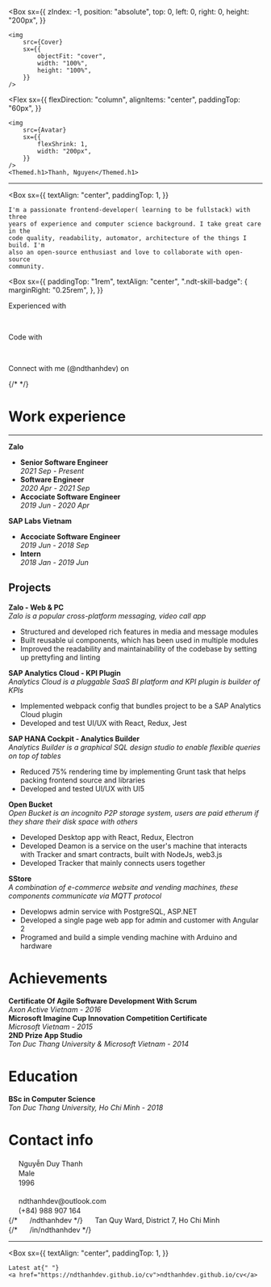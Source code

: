 

<Box
	sx={{
		zIndex: -1,
		position: "absolute",
		top: 0,
		left: 0,
		right: 0,
		height: "200px",
	}}
>
	<img
		src={Cover}
		sx={{
			objectFit: "cover",
			width: "100%",
			height: "100%",
		}}
	/>
</Box>

<Flex
	sx={{
		flexDirection: "column",
		alignItems: "center",
		paddingTop: "60px",
	}}
>
	<img
		src={Avatar}
		sx={{
			flexShrink: 1,
			width: "200px",
		}}
	/>
	<Themed.h1>Thanh, Nguyen</Themed.h1>
</Flex>

<HR />

<Box
	sx={{
		textAlign: "center",
		paddingTop: 1,
	}}
>
	I'm a passionate frontend-developer( learning to be fullstack) with three
	years of experience and computer science background. I take great care in the
	code quality, readability, automator, architecture of the things I build. I'm
	also an open-source enthusiast and love to collaborate with open-source
	community.
</Box>

<Box
  sx={{
    paddingTop: "1rem",
    textAlign: "center",
    ".ndt-skill-badge": {
      marginRight: "0.25rem",
    },
  }}
>

Experienced with

<SkillBadge skill="typescript" />
<SkillBadge skill="javascript" />

<SkillBadge skill="react" />
<SkillBadge skill="redux" logoColor="#764ABC" />

<br />

Code with

<SkillBadge skill="node.js" skillLogo="nodedotjs" />
<SkillBadge skill="go" />
<SkillBadge skill="elixir" logoColor="#4B275F" />

<SkillBadge skill="sass" />
<SkillBadge skill="css" skillLogo="css3" logoColor="#1572B6" />

<SkillBadge skill="electron" />
<SkillBadge skill="express" logoColor="#000000" />

<SkillBadge skill="graphql" logoColor="#E10098" />

<SkillBadge skill="mongodb" />
<SkillBadge skill="postgres" skillLogo="postgresql" />

<SkillBadge skill="docker" />
<SkillBadge skill="kubernetes" />

<br />

Connect with me (@ndthanhdev) on

<Connect
	connect="github"
	connectColor="#000000"
	url="https://github.com/ndthanhdev"
/>
{/* <Connect connect="stackoverflow" connectColor="#F58025" /> */}
<Connect connect="linkedin" connectColor="#0A66C2" />

</Box>

# Work experience

<HR />

**Zalo**

- **Senior Software Engineer**  
  _2021 Sep - Present_
- **Software Engineer**  
  _2020 Apr - 2021 Sep_
- **Accociate Software Engineer**  
  _2019 Jun - 2020 Apr_

**SAP Labs Vietnam**

- **Accociate Software Engineer**  
  _2019 Jun - 2018 Sep_
- **Intern**  
  _2018 Jan - 2019 Jun_

## Projects

**Zalo - Web & PC**  
_Zalo is a popular cross-platform messaging, video call app_

- Structured and developed rich features in media and message modules
- Built reusable ui components, which has been used in multiple modules
- Improved the readability and maintainability of the codebase by setting up prettyfing and linting

**SAP Analytics Cloud - KPI Plugin**  
 _Analytics Cloud is a pluggable SaaS BI platform and KPI plugin is builder of KPIs_

- Implemented webpack config that bundles project to be a SAP Analytics Cloud plugin
- Developed and test UI/UX with React, Redux, Jest

**SAP HANA Cockpit - Analytics Builder**  
_Analytics Builder is a graphical SQL design studio to enable flexible queries on top of tables_

- Reduced 75% rendering time by implementing Grunt task that helps packing frontend source and libraries
- Developed and tested UI/UX with UI5

**Open Bucket**  
_Open Bucket is an incognito P2P storage system, users are paid etherum if they share their disk space with others_

- Developed Desktop app with React, Redux, Electron
- Developed Deamon is a service on the user's machine that interacts with Tracker and smart contracts, built with NodeJs, web3.js
- Developed Tracker that mainly connects users together

**SStore**  
_A combination of e-commerce website and vending machines, these components communicate via MQTT protocol_

- Developws admin service with PostgreSQL, ASP.NET
- Developed a single page web app for admin and customer with Angular 2
- Programed and build a simple vending machine with Arduino and hardware

# Achievements

**Certificate Of Agile Software Development With Scrum**  
_Axon Active Vietnam - 2016_  
**Microsoft Imagine Cup Innovation Competition Certificate**  
_Microsoft Vietnam - 2015_  
**2ND Prize App Studio**  
_Ton Duc Thang University & Microsoft Vietnam - 2014_

# Education

**BSc in Computer Science**  
_Ton Duc Thang University, Ho Chi Minh - 2018_

# Contact info

<Flex>
	<Box
		sx={{
			flexGrow: 1,
			paddingRight: 1,
			width: "50%",
		}}
	>
		<img src={PermIdentity} width="16px" /> Nguyễn Duy Thanh
		<br />
		<img src={Gender} width="16px" /> Male
		<br />
		<img src={Cake} width="16px" /> 1996
		<br />
		<br />
	</Box>
	<Box
		sx={{
			flexGrow: 1,
			paddingLeft: 1,
			width: "50%",
		}}
	>
		<img src={Mail} width="16px" /> ndthanhdev@outlook.com
		<br />
		<img src={Phone} width="16px" /> (+84) 988 907 164
		<br />
		{/* <img src={Github} width="16px" /> /ndthanhdev */}
		<img src={LocationOn} width="16px" /> Tan Quy Ward, District 7, Ho Chi Minh
		<br />
		{/* <img src={LinkedIn} width="16px" /> /in/ndthanhdev */}
		<br />
	</Box>
</Flex>


<HR />

<Box
	sx={{
		textAlign: "center",
		paddingTop: 1,
	}}
>
	Latest at{" "}
	<a href="https://ndthanhdev.github.io/cv">ndthanhdev.github.io/cv</a>
</Box>

